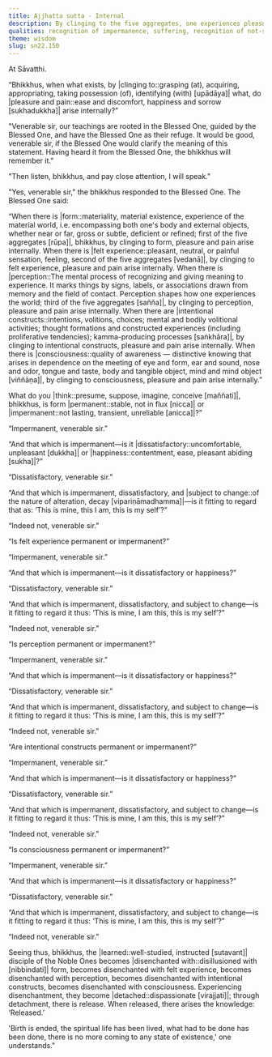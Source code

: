 ```yaml
---
title: Ajjhatta sutta - Internal
description: By clinging to the five aggregates, one experiences pleasure and pain.
qualities: recognition of impermanence, suffering, recognition of not-self
theme: wisdom
slug: sn22.150
---
```


At Sāvatthi.

“Bhikkhus, when what exists, by |clinging to::grasping (at), acquiring, appropriating, taking possession (of), identifying (with) [upādāya]| what, do |pleasure and pain::ease and discomfort, happiness and sorrow [sukhadukkha]| arise internally?”

"Venerable sir, our teachings are rooted in the Blessed One, guided by the Blessed One, and have the Blessed One as their refuge. It would be good, venerable sir, if the Blessed One would clarify the meaning of this statement. Having heard it from the Blessed One, the bhikkhus will remember it."

"Then listen, bhikkhus, and pay close attention, I will speak."

"Yes, venerable sir," the bhikkhus responded to the Blessed One. The Blessed One said:

“When there is |form::materiality, material existence, experience of the material world, i.e. encompassing both one's body and external objects, whether near or far, gross or subtle, deficient or refined; first of the five aggregates [rūpa]|, bhikkhus, by clinging to form, pleasure and pain arise internally. When there is |felt experience::pleasant, neutral, or painful sensation, feeling, second of the five aggregates [vedanā]|, by clinging to felt experience, pleasure and pain arise internally. When there is |perception::The mental process of recognizing and giving meaning to experience. It marks things by signs, labels, or associations drawn from memory and the field of contact. Perception shapes how one experiences the world; third of the five aggregates [sañña]|, by clinging to perception, pleasure and pain arise internally. When there are |intentional constructs::intentions, volitions, choices; mental and bodily volitional activities; thought formations and constructed experiences (including proliferative tendencies); kamma-producing processes [saṅkhāra]|, by clinging to intentional constructs, pleasure and pain arise internally. When there is |consciousness::quality of awareness — distinctive knowing that arises in dependence on the meeting of eye and form, ear and sound, nose and odor, tongue and taste, body and tangible object, mind and mind object [viññāṇa]|, by clinging to consciousness, pleasure and pain arise internally.”

What do you |think::presume, suppose, imagine, conceive [maññati]|, bhikkhus, is form |permanent::stable, not in flux [nicca]| or |impermanent::not lasting, transient, unreliable [anicca]|?”

“Impermanent, venerable sir.”

“And that which is impermanent—is it |dissatisfactory::uncomfortable, unpleasant [dukkha]| or |happiness::contentment, ease, pleasant abiding [sukha]|?”

“Dissatisfactory, venerable sir.”

“And that which is impermanent, dissatisfactory, and |subject to change::of the nature of alteration, decay [vipariṇāmadhamma]|—is it fitting to regard that as: ‘This is mine, this I am, this is my self’?”

“Indeed not, venerable sir.”

“Is felt experience permanent or impermanent?”

“Impermanent, venerable sir.”

“And that which is impermanent—is it dissatisfactory or happiness?”

“Dissatisfactory, venerable sir.”

“And that which is impermanent, dissatisfactory, and subject to change—is it fitting to regard it thus: ‘This is mine, I am this, this is my self’?”

“Indeed not, venerable sir.”

“Is perception permanent or impermanent?”

“Impermanent, venerable sir.”

“And that which is impermanent—is it dissatisfactory or happiness?”

“Dissatisfactory, venerable sir.”

“And that which is impermanent, dissatisfactory, and subject to change—is it fitting to regard it thus: ‘This is mine, I am this, this is my self’?”

“Indeed not, venerable sir.”

“Are intentional constructs permanent or impermanent?”

“Impermanent, venerable sir.”

“And that which is impermanent—is it dissatisfactory or happiness?”

“Dissatisfactory, venerable sir.”

“And that which is impermanent, dissatisfactory, and subject to change—is it fitting to regard it thus: ‘This is mine, I am this, this is my self’?”

“Indeed not, venerable sir.”

“Is consciousness permanent or impermanent?”

“Impermanent, venerable sir.”

“And that which is impermanent—is it dissatisfactory or happiness?”

“Dissatisfactory, venerable sir.”

“And that which is impermanent, dissatisfactory, and subject to change—is it fitting to regard it thus: ‘This is mine, I am this, this is my self’?”

“Indeed not, venerable sir.”

Seeing thus, bhikkhus, the |learned::well-studied, instructed [sutavant]| disciple of the Noble Ones becomes |disenchanted with::disillusioned with [nibbindati]| form, becomes disenchanted with felt experience, becomes disenchanted with perception, becomes disenchanted with intentional constructs, becomes disenchanted with consciousness. Experiencing disenchantment, they become |detached::dispassionate [virajjati]|; through detachment, there is release. When released, there arises the knowledge: ‘Released.’

'Birth is ended, the spiritual life has been lived, what had to be done has been done, there is no more coming to any state of existence,' one understands."